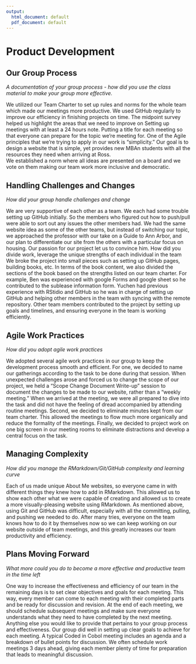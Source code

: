 ```yaml
---
output:
  html_document: default
  pdf_document: default
---
```

# Product Development

## Our Group Process

*A documentation of your group process - how did you use the class material to make your group more effective.*

We utilized our Team Charter to set up rules and norms for the whole team which made our meetings more productive. We used GitHub regularly to improve our efficiency in finishing projects on time. 
The midpoint survey helped us highlight the areas that we need to improve on
Setting up meetings with at least a 24 hours note. 
Putting a title for each meeting so that everyone can prepare for the topic we’re meeting for.
One of the Agile principles that we’re trying to apply in our work is “simplicity.” 
Our goal is to design a website that is simple, yet provides new MBAn students with all the resources they need when arriving at Ross.  
We established a norm where all ideas are presented on a board and we vote on them making our team work more inclusive and democratic. 

## Handling Challenges and Changes

*How did your group handle challenges and change*

We are very supportive of each other as a team. We each had some trouble setting up GitHub initially. So the members who figured out how to push/pull were able to sort out any issues the other members had. 
We had the same website idea as some of the other teams, but instead of switching our topic, we approached the professor with our take on a Guide to Ann Arbor, and our plan to differentiate our site from the others with a particular focus on housing. Our passion for our project let us to convince him.
How did you divide work, leverage the unique strengths of each individual in the team
We broke the project into small pieces such as setting up GitHub pages, building books, etc. In terms of the book content, we also divided the sections of the book based on the strengths listed on our team charter. For example, Ben was experienced with google Forms and google sheet so he contributed to the sublease information form. Yuchen had previous experience with RStidio and GitHub so he was in charge of setting up GitHub and helping other members in the team with syncing with the remote repository. Other team members contributed to the project by setting up goals and timelines, and ensuring everyone in the team is working efficiently.  

## Agile Work Practices

*How did you adopt agile work practices*

We adopted several agile work practices in our group to keep the development process smooth and efficient. For one, we decided to name our gatherings according to the task to be done during that session. When unexpected challenges arose and forced us to change the scope of our project, we held a “Scope Change Document Write-up” session to document the changes to be made to our website, rather than a “weekly meeting.” When we arrived at the meeting, we were all prepared to dive into the task and did not have the feeling of dread accompanied by attending routine meetings. Second, we decided to eliminate minutes kept from our team charter. This allowed the meetings to flow much more organically and reduce the formality of the meetings. Finally, we decided to project work on one big screen in our meeting rooms to eliminate distractions and develop a central focus on the task.
 
## Managing Complexity

*How did you manage the RMarkdown/Git/GitHub complexity and learning curve*

Each of us made unique About Me websites, so everyone came in with different things they knew how to add in RMarkdown. This allowed us to show each other what we were capable of creating and allowed us to create a more visually-pleasing website using RMarkdown. As mentioned above, using Git and GitHub was difficult, especially with all the committing, pulling, and pushing we needed to do. After many tries, everyone on the team knows how to do it by themselves now so we can keep working on our website outside of team meetings, and this greatly increases our team productivity and efficiency. 
 
## Plans Moving Forward

*What more could you do to become a more effective and productive team in the time left*

One way to increase the effectiveness and efficiency of our team in the remaining days is to set clear objectives and goals for each meeting. This way, every member can come to each meeting with their completed parts and be ready for discussion and revision. At the end of each meeting, we should schedule subsequent meetings and make sure everyone understands what they need to have completed by the next meeting. 
Anything else you would like to provide that pertains to your group process and effectiveness.
Our group did well in setting up clear goals to achieve for each meeting. A typical Coded in Cobol meeting includes an agenda and a breakdown of bullet points for discussion. 
We often schedule work meetings 3 days ahead, giving each member plenty of time for preparation that leads to meaningful discussion.

